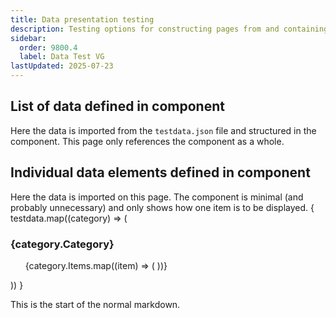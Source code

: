 ```yaml
---
title: Data presentation testing
description: Testing options for constructing pages from and containing data
sidebar:
  order: 9800.4
  label: Data Test VG
lastUpdated: 2025-07-23
---
```



## List of data defined in component
Here the data is imported from the `testdata.json` file and structured in the component. This page only references the component as a whole.
<DataTableTest />

## Individual data elements defined in component
Here the data is imported on this page. The component is minimal (and probably unnecessary) and only shows how one item is to be displayed.
{	testdata.map((category) => (
	<div>
		<h3>{category.Category}</h3>
		<ul>
			{category.Items.map((item) => (
				<DataTableTestItem item={item} />
			))}
		</ul>
	</div>
))
}


This is the start of the normal markdown.

